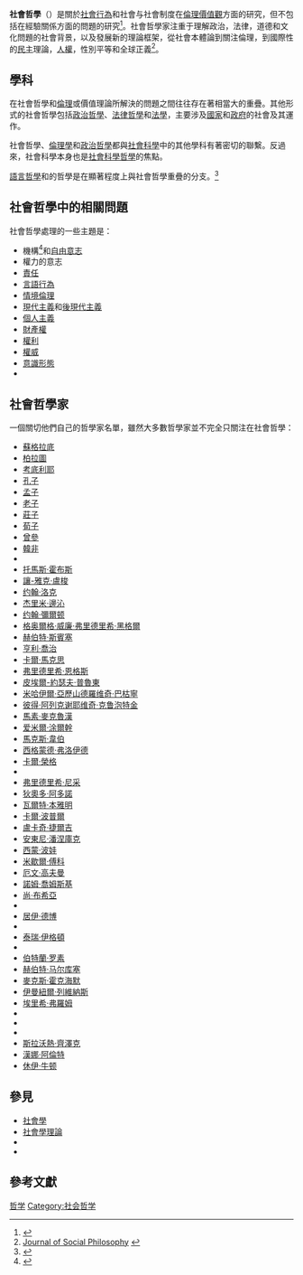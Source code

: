 {{多個問題|
{{roughtranslation|time=2016-10-25T22:42:30+00:00}}
{{Expand language|time=2016-10-25T22:40:14+00:00}}
{{expand|time=2016-10-25T22:33:38+00:00}}
}}
{{Philosophy-sidebar}}
'''社會哲學'''（{{lang-en|Social Philosophy}}）是關於[[社会行动|社會行為]]和社會与社會制度在[[价值观|倫理價值觀]]方面的研究，但不包括在經驗關係方面的問題的研究<ref>{{cite web |url=http://www.merriam-webster.com/dictionary/social%20philosophy |title=存档副本 |accessdate=2014-01-14 |archive-date=2014-01-15 |archive-url=https://web.archive.org/web/20140115001650/http://www.merriam-webster.com/dictionary/social%20philosophy |dead-url=no }}</ref>。社會哲學家注重于理解政治，法律，道德和文化問題的社會背景，以及發展新的理論框架，從社會本體論到關注倫理，到國際性的[[民主|民主]]理論，[[人權|人權]]，性別平等和全球正義<ref>[http://onlinelibrary.wiley.com/journal/10.1111/(ISSN)1467-9833/homepage/ProductInformation.html Journal of Social Philosophy] {{webarchive|url=https://web.archive.org/web/20140212163903/http://onlinelibrary.wiley.com/journal/10.1111/%28ISSN%291467-9833/homepage/ProductInformation.html |date=2014-02-12 }}</ref>。

==學科==
在社會哲學和[[伦理学|倫理]]或價值理論所解決的問題之間往往存在著相當大的重疊。其他形式的社會哲學包括[[政治哲學|政治哲學]]、[[法律哲學|法律哲學]]和[[法學|法學]]，主要涉及[[国家|國家]]和[[政府|政府]]的社會及其運作。

社會哲學、[[倫理學|倫理學]]和[[政治哲学|政治哲學]]都與[[社會科學|社會科學]]中的其他學科有著密切的聯繫。反過來，社會科學本身也是[[社會科學哲學|社會科學哲學]]的焦點。

[[語言哲學|語言哲學]]和{{le|社會認識論|Social epistemology|社會認識論}}的哲學是在顯著程度上與社會哲學重疊的分支。<ref>{{Cite web|url=http://socialphilosophy.yolasite.com/|title=Social Philosophy|last=|first=|date=|website=|publisher=Cavite State University Main Campus|access-date=|archive-date=2017-12-18|archive-url=https://web.archive.org/web/20171218070526/http://socialphilosophy.yolasite.com/|dead-url=no}}</ref>

==社會哲學中的相關問題==
社會哲學處理的一些主題是：
* 機構<ref>{{Cite web|url=https://en.wikipedia.org/wiki/Agency_(philosophy)|language=en|title=Agency (philosophy)|access-date=|archive-date=2016-12-20|archive-url=https://web.archive.org/web/20161220153625/https://en.wikipedia.org/wiki/Agency_(philosophy)|dead-url=no}}</ref>和[[自由意志|自由意志]]
* 權力的意志
* [[責任|責任]]
* [[言語行為理論|言語行為]]
* [[情境倫理|情境倫理]]
* [[現代主義|現代主義]]和[[后现代主义|後現代主義]]
* [[個人主義|個人主義]]
* [[財產權|財產權]]
* [[權利|權利]]
* [[權威主義|權威]]
* [[意識形態|意識形態]]
* {{le|文化批評|cultural critic|文化批評}}

==社會哲學家==
一個關切他們自己的哲學家名單，雖然大多數哲學家並不完全只關注在社會哲學：
* [[苏格拉底|蘇格拉底]]
* [[柏拉图|柏拉圖]]
* [[考底利耶|考底利耶]]
* [[孔子|孔子]]
* [[孟子|孟子]]
* [[老子|老子]]
* [[莊子|莊子]]
* [[荀子|荀子]]
* [[曾參|曾參]]
* [[韓非|韓非]]
* {{le|提魯瓦魯瓦|Thiruvalluvar}}
* [[托马斯·霍布斯|托馬斯·霍布斯]]
* [[让-雅克·卢梭|讓-雅克·盧梭]]
* [[约翰·洛克|约翰·洛克]]
* [[杰里米·边沁|杰里米·邊沁]]
* [[约翰·弥尔顿|约翰·彌爾顿]]
* [[格奥尔格·威廉·弗里德里希·黑格尔|格奥爾格·威廉·弗里德里希·黑格爾]]
* [[赫伯特·斯宾塞|赫伯特·斯賓塞]]
* [[亨利·乔治|亨利·喬治]]
* [[卡尔·马克思|卡爾·馬克思]]
* [[弗里德里希·恩格斯|弗里德里希·恩格斯]]
* [[皮埃爾-約瑟夫·普魯東|皮埃爾-約瑟夫·普魯東]]
* [[米哈伊尔·亚历山德罗维奇·巴枯宁|米哈伊爾·亞歷山德羅维奇·巴枯寧]]
* [[彼得·阿列克谢耶维奇·克鲁泡特金|彼得·阿列克谢耶维奇·克鲁泡特金]]
* [[馬素·麥克魯漢|馬素·麥克魯漢]]
* [[爱米尔·涂尔干|爱米爾·涂爾幹]]
* [[马克斯·韦伯|馬克斯·韋伯]]
* [[西格蒙德·弗洛伊德|西格蒙德·弗洛伊德]]
* [[卡尔·荣格|卡爾·榮格]]
* {{le|约翰·泽赞|John Zerzan}}
* [[弗里德里希·尼采|弗里德里希·尼采]]
* [[狄奧多·阿多諾|狄奧多·阿多諾]]
* [[瓦尔特·本雅明|瓦爾特·本雅明]]
* [[卡尔·波普尔|卡爾·波普爾]]
* [[卢卡奇·捷尔吉|盧卡奇·捷爾吉]]
* [[安東尼·潘涅庫克|安東尼·潘涅庫克]]
* [[西蒙·波娃|西蒙·波娃]]
* [[米歇尔·福柯|米歇爾·傅科]]
* [[厄文·高夫曼|厄文·高夫曼]]
* [[诺姆·乔姆斯基|諾姆·喬姆斯基]]
* [[尚·布希亞|尚·布希亞]]
* {{le|科內利烏斯·卡斯托里亞迪斯|Cornelius Castoriadis|科內利烏斯·卡斯托里亞迪斯}}
* [[居伊·德博|居伊·德博]]
* {{le|依凡‧依利希|Ivan Illich|依凡‧依利希}}
* [[泰瑞·伊格頓|泰瑞·伊格頓]]
* {{le|希拉罗·博特姆|Sheila Rowbotham}}
* [[伯特兰·罗素|伯特蘭·罗素]]
* [[赫伯特·马尔库塞|赫伯特·马尔库塞]]
* [[麥克斯·霍克海默|麥克斯·霍克海默]]
* [[伊曼紐爾·列維納斯|伊曼紐爾·列維納斯]]
* [[埃里希·弗罗姆|埃里希·弗羅姆]]
* {{le|弗雷德·波切|Fred Poché}}
* {{le|阿道弗·桑切斯·巴斯克斯|Adolfo Sánchez Vázquez}}
* {{le|艾尔弗雷德·施密特|Alfred Schmidt (philosopher)}}
* [[斯拉沃熱·齊澤克|斯拉沃熱·齊澤克]]
* [[汉娜·阿伦特|漢娜·阿倫特]]
* [[休伊·牛顿|休伊·牛顿]]
==參見==

* [[社会学|社會學]]
* [[社会学|社會學理論]]
* {{le|社會學概要|Outline of sociology|社會學概要}}
* {{le|社會模擬|Social simulation|社會模擬}}

==參考文獻==
{{reflist}}
{{Philosophy navigation}}
{{社会与政治哲学|state=collapsed}}
{{Authority control}}
[[Category:哲学|]]
[[Category:社会哲学|Category:社会哲学]]